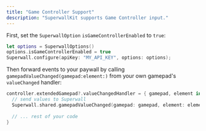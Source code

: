 ```yaml
---
title: "Game Controller Support"
description: "SuperwallKit supports Game Controller input."
---
```


First, set the `SuperwallOption` `isGameControllerEnabled` to `true`:

```Swift Swift
let options = SuperwallOptions()
options.isGameControllerEnabled = true
Superwall.configure(apiKey: "MY_API_KEY", options: options);
```

Then forward events to your paywall by calling `gamepadValueChanged(gamepad:element:)` from your own gamepad's `valueChanged` handler:

```Swift Swift
controller.extendedGamepad?.valueChangedHandler = { gamepad, element in
  // send values to Superwall
  Superwall.shared.gamepadValueChanged(gamepad: gamepad, element: element)
                                                   
  // ... rest of your code
}
```